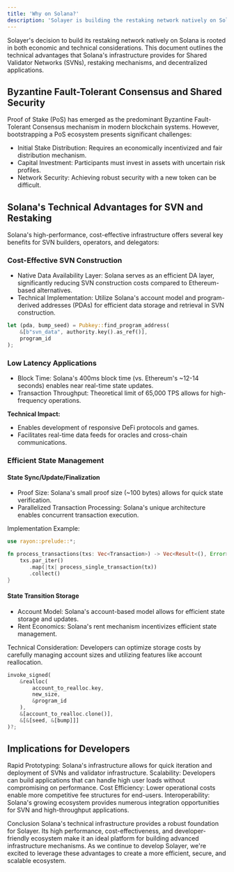 ```yaml
---
title: 'Why on Solana?'
description: 'Solayer is building the restaking network natively on Solana.'
---
```


Solayer's decision to build its restaking network natively on Solana is rooted in both economic and technical considerations. This document outlines the technical advantages that Solana's infrastructure provides for Shared Validator Networks (SVNs), restaking mechanisms, and decentralized applications.

## Byzantine Fault-Tolerant Consensus and Shared Security

Proof of Stake (PoS) has emerged as the predominant Byzantine Fault-Tolerant Consensus mechanism in modern blockchain systems. However, bootstrapping a PoS ecosystem presents significant challenges:

- Initial Stake Distribution: Requires an economically incentivized and fair distribution mechanism.
- Capital Investment: Participants must invest in assets with uncertain risk profiles.
- Network Security: Achieving robust security with a new token can be difficult.


## Solana's Technical Advantages for SVN and Restaking

Solana's high-performance, cost-effective infrastructure offers several key benefits for SVN builders, operators, and delegators:

### Cost-Effective SVN Construction

- Native Data Availability Layer: Solana serves as an efficient DA layer, significantly reducing SVN construction costs compared to Ethereum-based alternatives.
- Technical Implementation: Utilize Solana's account model and program-derived addresses (PDAs) for efficient data storage and retrieval in SVN construction.

```rust 
let (pda, bump_seed) = Pubkey::find_program_address(
    &[b"svn_data", authority.key().as_ref()],
    program_id
);
```

### Low Latency Applications

- Block Time: Solana's 400ms block time (vs. Ethereum's ~12-14 seconds) enables near real-time state updates.
- Transaction Throughput: Theoretical limit of 65,000 TPS allows for high-frequency operations.

**Technical Impact:**

- Enables development of responsive DeFi protocols and games.
- Facilitates real-time data feeds for oracles and cross-chain communications.

### Efficient State Management

#### State Sync/Update/Finalization

- Proof Size: Solana's small proof size (~100 bytes) allows for quick state verification.
- Parallelized Transaction Processing: Solana's unique architecture enables concurrent transaction execution.

Implementation Example:

```rust
use rayon::prelude::*;

fn process_transactions(txs: Vec<Transaction>) -> Vec<Result<(), Error>> {
    txs.par_iter()
       .map(|tx| process_single_transaction(tx))
       .collect()
}
```

#### State Transition Storage

- Account Model: Solana's account-based model allows for efficient state storage and updates.
- Rent Economics: Solana's rent mechanism incentivizes efficient state management.

Technical Consideration:
Developers can optimize storage costs by carefully managing account sizes and utilizing features like account reallocation.

```rust
invoke_signed(
    &realloc(
        account_to_realloc.key,
        new_size,
        &program_id
    ),
    &[account_to_realloc.clone()],
    &[&[seed, &[bump]]]
)?;
```

## Implications for Developers

Rapid Prototyping: Solana's infrastructure allows for quick iteration and deployment of SVNs and validator infrastructure.
Scalability: Developers can build applications that can handle high user loads without compromising on performance.
Cost Efficiency: Lower operational costs enable more competitive fee structures for end-users.
Interoperability: Solana's growing ecosystem provides numerous integration opportunities for SVN and high-throughput applications.

Conclusion
Solana's technical infrastructure provides a robust foundation for Solayer. Its high performance, cost-effectiveness, and developer-friendly ecosystem make it an ideal platform for building advanced infrastructure mechanisms. As we continue to develop Solayer, we're excited to leverage these advantages to create a more efficient, secure, and scalable ecosystem.